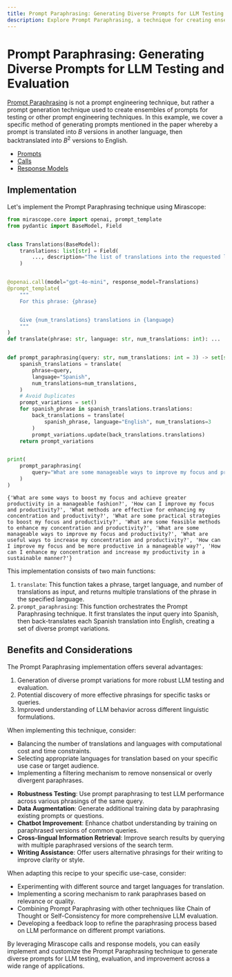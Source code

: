 ```yaml
---
title: Prompt Paraphrasing: Generating Diverse Prompts for LLM Testing and Evaluation
description: Explore Prompt Paraphrasing, a technique for creating ensembles of prompt variations through translation and back-translation to test and evaluate LLM performance across different phrasings.
---
```


# Prompt Paraphrasing: Generating Diverse Prompts for LLM Testing and Evaluation

[Prompt Paraphrasing](https://direct.mit.edu/tacl/article/doi/10.1162/tacl_a_00324/96460/How-Can-We-Know-What-Language-Models-Know) is not a prompt engineering technique, but rather a prompt generation technique used to create ensembles of prompts for testing or other prompt engineering techniques. In this example, we cover a specific method of generating prompts mentioned in the paper whereby a prompt is translated into $B$ versions in another language, then backtranslated into $B^2$ versions to English.

<Info title="Mirascope Concepts Used" collapsible={true} defaultCollapsed={true}>
<ul>
<li><a href="/docs/mirascope/learn/prompts/">Prompts</a></li>
<li><a href="/docs/mirascope/learn/calls/">Calls</a></li>
<li><a href="/docs/mirascope/learn/response_models/">Response Models</a></li>
</ul>
</Info>

## Implementation

Let's implement the Prompt Paraphrasing technique using Mirascope:





```python
from mirascope.core import openai, prompt_template
from pydantic import BaseModel, Field


class Translations(BaseModel):
    translations: list[str] = Field(
        ..., description="The list of translations into the requested language"
    )


@openai.call(model="gpt-4o-mini", response_model=Translations)
@prompt_template(
    """
    For this phrase: {phrase}


    Give {num_translations} translations in {language}
    """
)
def translate(phrase: str, language: str, num_translations: int): ...


def prompt_paraphrasing(query: str, num_translations: int = 3) -> set[str]:
    spanish_translations = translate(
        phrase=query,
        language="Spanish",
        num_translations=num_translations,
    )
    # Avoid Duplicates
    prompt_variations = set()
    for spanish_phrase in spanish_translations.translations:
        back_translations = translate(
            spanish_phrase, language="English", num_translations=3
        )
        prompt_variations.update(back_translations.translations)
    return prompt_variations


print(
    prompt_paraphrasing(
        query="What are some manageable ways to improve my focus and productivity?"
    )
)
```

    {'What are some ways to boost my focus and achieve greater productivity in a manageable fashion?', 'How can I improve my focus and productivity?', 'What methods are effective for enhancing my concentration and productivity?', 'What are some practical strategies to boost my focus and productivity?', 'What are some feasible methods to enhance my concentration and productivity?', 'What are some manageable ways to improve my focus and productivity?', 'What are useful ways to increase my concentration and productivity?', 'How can I improve my focus and be more productive in a manageable way?', 'How can I enhance my concentration and increase my productivity in a sustainable manner?'}



This implementation consists of two main functions:

1. `translate`: This function takes a phrase, target language, and number of translations as input, and returns multiple translations of the phrase in the specified language.
2. `prompt_paraphrasing`: This function orchestrates the Prompt Paraphrasing technique. It first translates the input query into Spanish, then back-translates each Spanish translation into English, creating a set of diverse prompt variations.

## Benefits and Considerations

The Prompt Paraphrasing implementation offers several advantages:

1. Generation of diverse prompt variations for more robust LLM testing and evaluation.
2. Potential discovery of more effective phrasings for specific tasks or queries.
3. Improved understanding of LLM behavior across different linguistic formulations.

When implementing this technique, consider:

- Balancing the number of translations and languages with computational cost and time constraints.
- Selecting appropriate languages for translation based on your specific use case or target audience.
- Implementing a filtering mechanism to remove nonsensical or overly divergent paraphrases.

<Info title="Additional Real-World Applications">
<ul>
<li><b>Robustness Testing</b>: Use prompt paraphrasing to test LLM performance across various phrasings of the same query.</li>
<li><b>Data Augmentation</b>: Generate additional training data by paraphrasing existing prompts or questions.</li>
<li><b>Chatbot Improvement</b>: Enhance chatbot understanding by training on paraphrased versions of common queries.</li>
<li><b>Cross-lingual Information Retrieval</b>: Improve search results by querying with multiple paraphrased versions of the search term.</li>
<li><b>Writing Assistance</b>: Offer users alternative phrasings for their writing to improve clarity or style.</li>
</ul>
</Info>

When adapting this recipe to your specific use-case, consider:

- Experimenting with different source and target languages for translation.
- Implementing a scoring mechanism to rank paraphrases based on relevance or quality.
- Combining Prompt Paraphrasing with other techniques like Chain of Thought or Self-Consistency for more comprehensive LLM evaluation.
- Developing a feedback loop to refine the paraphrasing process based on LLM performance on different prompt variations.

By leveraging Mirascope calls and response models, you can easily implement and customize the Prompt Paraphrasing technique to generate diverse prompts for LLM testing, evaluation, and improvement across a wide range of applications.


